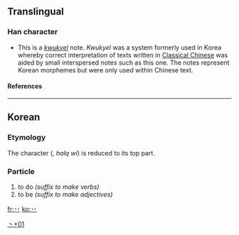 ==Translingual==
===Han character===
{{Han char|rad=丶|as=01|sn=2|four=|canj=戈竹 (IH), X戈竹 (XIH)}}
* This is a ''[[kwukyel]]'' note. ''Kwukyel'' was a system formerly used in Korea whereby correct interpretation of texts written in [[w:Classical Chinese|Classical Chinese]] was aided by small interspersed notes such as this one. The notes represent Korean morphemes but were only used within Chinese text.
====References====
{{Han ref|kx=0080.121|dj=0162.211|hdz=10042.091|uh=4E37|ud=20023}}
----
==Korean==
===Etymology===
The character <big>{{lang|ko-Hant|[[為]]([[爲]])}}</big> (<big>{{lang|ko-Hang|위}}</big>, ''halq wi'') is reduced to its top part.

===Particle===

{{ko-pos|particle|hangeul=[[하]]|y=ha, [[Middle Korean]] ho…|rv=ha|mr=ha}}
# to do ''(suffix to make verbs)''
# to be ''(suffix to make adjectives)''

[[Category:Korean-only CJKV Characters|丶+01]]

[[fr:丷]]
[[ko:丷]]